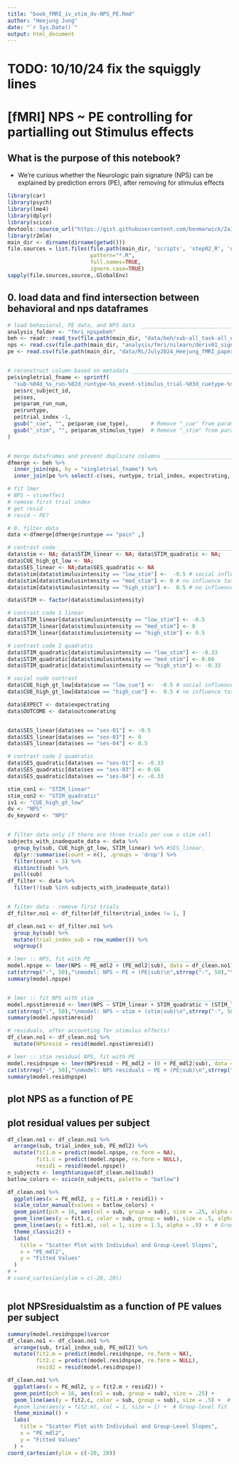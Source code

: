 ```yaml
---
title: "book_fMRI_iv_stim_dv-NPS_PE.Rmd"
author: "Heejung Jung"
date: "`r Sys.Date()`"
output: html_document
---
```


# TODO: 10/10/24 fix the squiggly lines

# [fMRI] NPS \~ PE controlling for partialling out Stimulus effects {#nps_pe_stim}

## What is the purpose of this notebook? {.unlisted .unnumbered}

-   We're curious whether the Neurologic pain signature (NPS) can be explained by prediction errors (PE), after removing for stimulus effects

```r
library(car)
library(psych)
library(lme4)
library(dplyr)
library(scico)
devtools::source_url("https://gist.githubusercontent.com/benmarwick/2a1bb0133ff568cbe28d/raw/fb53bd97121f7f9ce947837ef1a4c65a73bffb3f/geom_flat_violin.R")
library(r2mlm)
main_dir <- dirname(dirname(getwd()))
file.sources = list.files(file.path(main_dir, 'scripts', 'step02_R', 'utils'),
                          pattern="*.R",
                          full.names=TRUE,
                          ignore.case=TRUE)
sapply(file.sources,source,.GlobalEnv)

```

## 0. load data and find intersection between behavioral and nps dataframes

```r
# load behavioral, PE data, and NPS data  ______________________________________
analysis_folder <- "fmri_npspebeh"
beh <- readr::read_tsv(file.path(main_dir, "data/beh/sub-all_task-all_events.tsv"))
nps <- read.csv(file.path(main_dir, "analysis/fmri/nilearn/deriv01_signature/rampup_plateau/signature-NPS_sub-all_runtype-pvc_event-stimulus.tsv"), sep = ",")
pe <- read.csv(file.path(main_dir, "data/RL/July2024_Heejung_fMRI_paper/table_pain.csv"), sep = ",")


# reconstruct column based on metadata _________________________________________
pe$singletrial_fname <- sprintf(
  "sub-%04d_%s_run-%02d_runtype-%s_event-stimulus_trial-%03d_cuetype-%s_stimintensity-%s.nii.gz", 
  pe$src_subject_id, 
  pe$ses, 
  pe$param_run_num, 
  pe$runtype, 
  pe$trial_index -1,
  gsub("_cue", "", pe$param_cue_type),       # Remove "_cue" from param_cue_type
  gsub("_stim", "", pe$param_stimulus_type)  # Remove "_stim" from param_stimulus_type
)


# merge dataframes and prevent duplicate columns _______________________________
dfmerge <- beh %>%
  inner_join(nps, by = "singletrial_fname") %>%
  inner_join(pe %>% select(-c(ses, runtype, trial_index, expectrating, expectlabel, outcomerating, outcomelabel)), by = "singletrial_fname")
```

```r
# fit lmer 
# NPS ~ stimeffect
# remove first trial index
# get resid
# resid ~ PE?

# 0. filter data
data <-dfmerge[dfmerge$runtype == "pain" ,]

# contrast code ________________________________________________________________
data$stim <- NA; data$STIM_linear <- NA; data$STIM_quadratic <- NA; 
data$CUE_high_gt_low <- NA;
data$SES_linear <- NA;data$SES_quadratic <- NA
data$stim[data$stimulusintensity == "low_stim"] <-  -0.5 # social influence task
data$stim[data$stimulusintensity == "med_stim"] <- 0 # no influence task
data$stim[data$stimulusintensity == "high_stim"] <-  0.5 # no influence task

data$STIM <- factor(data$stimulusintensity)

# contrast code 1 linear
data$STIM_linear[data$stimulusintensity == "low_stim"] <- -0.5
data$STIM_linear[data$stimulusintensity == "med_stim"] <- 0
data$STIM_linear[data$stimulusintensity == "high_stim"] <- 0.5

# contrast code 2 quadratic
data$STIM_quadratic[data$stimulusintensity == "low_stim"] <- -0.33
data$STIM_quadratic[data$stimulusintensity == "med_stim"] <- 0.66
data$STIM_quadratic[data$stimulusintensity == "high_stim"] <- -0.33

# social cude contrast
data$CUE_high_gt_low[data$cue == "low_cue"] <-  -0.5 # social influence task
data$CUE_high_gt_low[data$cue == "high_cue"] <-  0.5 # no influence task

data$EXPECT <- data$expectrating
data$OUTCOME <- data$outcomerating


data$SES_linear[data$ses == "ses-01"] <- -0.5
data$SES_linear[data$ses == "ses-03"] <- 0
data$SES_linear[data$ses == "ses-04"] <- 0.5

# contrast code 2 quadratic
data$SES_quadratic[data$ses == "ses-01"] <- -0.33
data$SES_quadratic[data$ses == "ses-03"] <- 0.66
data$SES_quadratic[data$ses == "ses-04"] <- -0.33

stim_con1 <- "STIM_linear"
stim_con2 <- "STIM_quadratic"
iv1 <- "CUE_high_gt_low"
dv <- "NPS"
dv_keyword <- "NPS"


# filter data only if there are three trials per cue x stim cell
subjects_with_inadequate_data <- data %>%
  group_by(sub, CUE_high_gt_low, STIM_linear) %>% #SES_linear, 
  dplyr::summarise(count = n(), .groups = 'drop') %>%
  filter(count < 3) %>%
  distinct(sub) %>%
  pull(sub)
df_filter <- data %>%
  filter(!(sub %in% subjects_with_inadequate_data))


# filter data - remove first trials
df_filter.no1 <- df_filter[df_filter$trial_index != 1, ]

df_clean.no1 <- df_filter.no1 %>%
  group_by(sub) %>%
  mutate(trial_index_sub = row_number()) %>%
  ungroup()

# lmer :: NPS, fit with PE _______________________________________
model.npspe <- lmer(NPS ~ PE_mdl2 + (PE_mdl2|sub), data = df_clean.no1)
cat(strrep("-", 50),"\nmodel: NPS ~ PE + (PE|sub)\n",strrep("-", 50),"\n")
summary(model.npspe)


# lmer :: fit NPS with stim ____________________________________________________
model.npsstimresid <- lmer(NPS ~ STIM_linear + STIM_quadratic + (STIM_linear|sub), data = df_clean.no1)
cat(strrep("-", 50),"\nmodel: NPS ~ stim + (stim|sub)\n",strrep("-", 50),"\n")
summary(model.npsstimresid)

# residuals, after accounting for stimulus effects!
df_clean.no1 <- df_clean.no1 %>%
  mutate(NPSresid = resid(model.npsstimresid))

# lmer :: stim residual NPS, fit with PE _______________________________________
model.residnpspe <- lmer(NPSresid ~ PE_mdl2 + (0 + PE_mdl2|sub), data = df_clean.no1)
cat(strrep("-", 50),"\nmodel: NPS residuals ~ PE + (PE|sub)\n",strrep("-", 50),"\n")
summary(model.residnpspe)

```

## plot NPS as a function of PE
## plot residual values per subject
```r

df_clean.no1 <- df_clean.no1 %>%
  arrange(sub, trial_index_sub, PE_mdl2) %>%
  mutate(fit1.m = predict(model.npspe, re.form = NA),
         fit1.c = predict(model.npspe, re.form = NULL),
         resid1 = resid(model.npspe))
n_subjects <- length(unique(df_clean.no1$sub))
batlow_colors <- scico(n_subjects, palette = "batlow")

df_clean.no1 %>%
  ggplot(aes(x = PE_mdl2, y = fit1.m + resid1)) +
  scale_color_manual(values = batlow_colors) +
  geom_point(pch = 16, aes(col = sub, group = sub), size = .25, alpha = .5) + 
  geom_line(aes(y = fit1.c, color = sub, group = sub), size = .5, alpha = .75) +  # Group lines by subject
  geom_line(aes(y = fit1.m), col = 1, size = 1.5, alpha = .9) +  # Group-level fit
  theme_classic2() +
  labs(
    title = "Scatter Plot with Individual and Group-Level Slopes",
    x = "PE_mdl2",
    y = "Fitted Values"
  ) 
# +
# coord_cartesian(ylim = c(-20, 20)) 



```

## plot NPSresidualstim as a function of PE values per subject
```r


summary(model.residnpspe)$varcor
df_clean.no1 <- df_clean.no1 %>%
  arrange(sub, trial_index_sub, PE_mdl2) %>%
  mutate(fit2.m = predict(model.residnpspe, re.form = NA),
         fit2.c = predict(model.residnpspe, re.form = NULL),
         resid2 = resid(model.residnpspe))

df_clean.no1 %>%
  ggplot(aes(x = PE_mdl2, y = fit2.m + resid2)) +
  geom_point(pch = 16, aes(col = sub, group = sub), size = .25) + 
  geom_line(aes(y = fit2.c, color = sub, group = sub), size = .5) +  # Group lines by subject
  #geom_line(aes(y = fit2.m), col = 1, size = 1) +  # Group-level fit
  theme_minimal() +
  labs(
    title = "Scatter Plot with Individual and Group-Level Slopes",
    x = "PE_mdl2",
    y = "Fitted Values"
  ) +
coord_cartesian(ylim = c(-20, 20))


```


